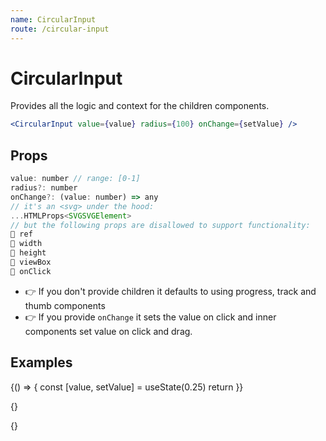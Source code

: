 ```yaml
---
name: CircularInput
route: /circular-input
---
```



# CircularInput

Provides all the logic and context for the children components.

```jsx
<CircularInput value={value} radius={100} onChange={setValue} />
```

## Props

```jsx
value: number // range: [0-1]
radius?: number
onChange?: (value: number) => any
// it's an <svg> under the hood:
...HTMLProps<SVGSVGElement>
// but the following props are disallowed to support functionality:
🚫 ref
🚫 width
🚫 height
🚫 viewBox
🚫 onClick
```

- 👉 If you don't provide children it defaults to using progress, track and thumb components
- 👉 If you provide `onChange` it sets the value on click and inner components set value on click and drag.

## Examples

<Playground>
	{() => {
		const [value, setValue] = useState(0.25)
		return <CircularInput value={value} radius={100} onChange={setValue} />
	}}
</Playground>

<Playground>{<CircularInput value={0.5} />}</Playground>

<Playground>{<CircularInput value={0.5} radius={150} />}</Playground>
